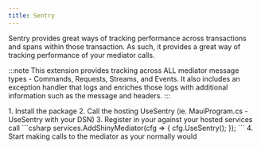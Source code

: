 ```yaml
---
title: Sentry
---
```


Sentry provides great ways of tracking performance across transactions and spans within those transaction.  As such, it provides
a great way of tracking performance of your mediator calls.

:::note
This extension provides tracking across ALL mediator message types - Commands, Requests, Streams, and Events.  It also includes
an exception handler that logs and enriches those logs with additional information such as the message and headers.
:::

<Steps>
1. Install the <NugetBadge name="Shiny.Mediator.Sentry" label="Shiny.Mediator.Sentry" /> package
2. Call the hosting UseSentry (ie. MauiProgram.cs - UseSentry with your DSN)
3. Register in your against your hosted services call
    ```csharp
    services.AddShinyMediator(cfg =>
    {
        cfg.UseSentry();
    });
    ```
4. Start making calls to the mediator as your normally would
</Steps>